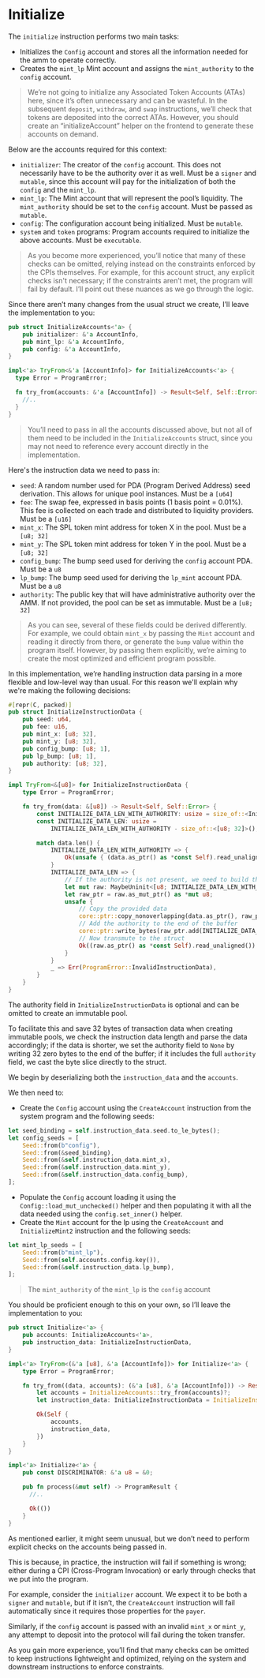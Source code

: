 # Initialize

The `initialize` instruction performs two main tasks:
- Initializes the `Config` account and stores all the information needed for the amm to operate correctly.
- Creates the `mint_lp` Mint account and assigns the `mint_authority` to the `config` account.

> We’re not going to initialize any Associated Token Accounts (ATAs) here, since it’s often unnecessary and can be wasteful. In the subsequent `deposit`, `withdraw`, and `swap` instructions, we’ll check that tokens are deposited into the correct ATAs. However, you should create an “initializeAccount” helper on the frontend to generate these accounts on demand.

<ArticleSection name="Required Accounts" id="required-accounts" level="h2" />

Below are the accounts required for this context:
- `initializer`: The creator of the `config` account. This does not necessarily have to be the authority over it as well. Must be a `signer` and `mutable`, since this account will pay for the initialization of both the `config` and the `mint_lp`.
- `mint_lp`: The Mint account that will represent the pool’s liquidity. The `mint_authority` should be set to the `config` account. Must be passed as `mutable`.
- `config`: The configuration account being initialized. Must be `mutable`.
- `system` and `token` programs: Program accounts required to initialize the above accounts. Must be `executable`.

> As you become more experienced, you’ll notice that many of these checks can be omitted, relying instead on the constraints enforced by the CPIs themselves. For example, for this account struct, any explicit checks isn't necessary; if the constraints aren’t met, the program will fail by default. I’ll point out these nuances as we go through the logic.

Since there aren’t many changes from the usual struct we create, I’ll leave the implementation to you:

```rust
pub struct InitializeAccounts<'a> {
    pub initializer: &'a AccountInfo,
    pub mint_lp: &'a AccountInfo,
    pub config: &'a AccountInfo,
}

impl<'a> TryFrom<&'a [AccountInfo]> for InitializeAccounts<'a> {
  type Error = ProgramError;

  fn try_from(accounts: &'a [AccountInfo]) -> Result<Self, Self::Error> {
    //..
  }
}
```

> You’ll need to pass in all the accounts discussed above, but not all of them need to be included in the `InitializeAccounts` struct, since you may not need to reference every account directly in the implementation.

<ArticleSection name="Instruction Data" id="instruction-data" level="h2" />

Here's the instruction data we need to pass in:
- `seed`: A random number used for PDA (Program Derived Address) seed derivation. This allows for unique pool instances. Must be a `[u64]`
- `fee`: The swap fee, expressed in basis points (1 basis point = 0.01%). This fee is collected on each trade and distributed to liquidity providers. Must be a `[u16]`
- `mint_x`: The SPL token mint address for token X in the pool. Must be a `[u8; 32]`
- `mint_y`: The SPL token mint address for token Y in the pool. Must be a `[u8; 32]`
- `config_bump`: The bump seed used for deriving the `config` account PDA.  Must be a `u8`
- `lp_bump`: The bump seed used for deriving the `lp_mint` account PDA. Must be a `u8`
- `authority`: The public key that will have administrative authority over the AMM. If not provided, the pool can be set as immutable. Must be a `[u8; 32]`

> As you can see, several of these fields could be derived differently. For example, we could obtain `mint_x` by passing the `Mint` account and reading it directly from there, or generate the `bump` value within the program itself. However, by passing them explicitly, we’re aiming to create the most optimized and efficient program possible.

In this implementation, we’re handling instruction data parsing in a more flexible and low-level way than usual. For this reason we'll explain why we're making the following decisions:

```rust
#[repr(C, packed)]
pub struct InitializeInstructionData {
    pub seed: u64,
    pub fee: u16,
    pub mint_x: [u8; 32],
    pub mint_y: [u8; 32],
    pub config_bump: [u8; 1],
    pub lp_bump: [u8; 1],
    pub authority: [u8; 32],
}

impl TryFrom<&[u8]> for InitializeInstructionData {
    type Error = ProgramError;

    fn try_from(data: &[u8]) -> Result<Self, Self::Error> {
        const INITIALIZE_DATA_LEN_WITH_AUTHORITY: usize = size_of::<InitializeInstructionData>();
        const INITIALIZE_DATA_LEN: usize =
            INITIALIZE_DATA_LEN_WITH_AUTHORITY - size_of::<[u8; 32]>();

        match data.len() {
            INITIALIZE_DATA_LEN_WITH_AUTHORITY => {
                Ok(unsafe { (data.as_ptr() as *const Self).read_unaligned() })
            }
            INITIALIZE_DATA_LEN => {
                // If the authority is not present, we need to build the buffer and add it at the end before transmuting to the struct
                let mut raw: MaybeUninit<[u8; INITIALIZE_DATA_LEN_WITH_AUTHORITY]> = MaybeUninit::uninit();
                let raw_ptr = raw.as_mut_ptr() as *mut u8;
                unsafe {
                    // Copy the provided data
                    core::ptr::copy_nonoverlapping(data.as_ptr(), raw_ptr, INITIALIZE_DATA_LEN);
                    // Add the authority to the end of the buffer
                    core::ptr::write_bytes(raw_ptr.add(INITIALIZE_DATA_LEN), 0, 32);
                    // Now transmute to the struct
                    Ok((raw.as_ptr() as *const Self).read_unaligned())
                }
            }
            _ => Err(ProgramError::InvalidInstructionData),
        }
    }
}
```

The authority field in `InitializeInstructionData` is optional and can be omitted to create an immutable pool.

To facilitate this and save 32 bytes of transaction data when creating immutable pools, we check the instruction data length and parse the data accordingly; if the data is shorter, we set the authority field to `None` by writing 32 zero bytes to the end of the buffer; if it includes the full `authority` field, we cast the byte slice directly to the struct.

<ArticleSection name="Instruction Logic" id="instruction-logic" level="h2" />

We begin by deserializing both the `instruction_data` and the `accounts`.

We then need to:
- Create the `Config` account using the `CreateAccount` instruction from the system program and the following seeds:
```rust
let seed_binding = self.instruction_data.seed.to_le_bytes();
let config_seeds = [
    Seed::from(b"config"),
    Seed::from(&seed_binding),
    Seed::from(&self.instruction_data.mint_x),
    Seed::from(&self.instruction_data.mint_y),
    Seed::from(&self.instruction_data.config_bump),
];
```
- Populate the `Config` account loading it using the `Config::load_mut_unchecked()` helper and then populating it with all the data needed using the `config.set_inner()` helper.
- Create the `Mint` account for the lp using the `CreateAccount` and `InitializeMint2` instruction and the following seeds:
```rust
let mint_lp_seeds = [
    Seed::from(b"mint_lp"),
    Seed::from(self.accounts.config.key()),
    Seed::from(&self.instruction_data.lp_bump),
];
```

> The `mint_authority` of the `mint_lp` is the `config` account

You should be proficient enough to this on your own, so I’ll leave the implementation to you:

```rust
pub struct Initialize<'a> {
    pub accounts: InitializeAccounts<'a>,
    pub instruction_data: InitializeInstructionData,
}

impl<'a> TryFrom<(&'a [u8], &'a [AccountInfo])> for Initialize<'a> {
    type Error = ProgramError;

    fn try_from((data, accounts): (&'a [u8], &'a [AccountInfo])) -> Result<Self, Self::Error> {
        let accounts = InitializeAccounts::try_from(accounts)?;
        let instruction_data: InitializeInstructionData = InitializeInstructionData::try_from(data)?;

        Ok(Self {
            accounts,
            instruction_data,
        })
    }
}

impl<'a> Initialize<'a> {
    pub const DISCRIMINATOR: &'a u8 = &0;

    pub fn process(&mut self) -> ProgramResult {
      //..

      Ok(())
    }
}
```

<ArticleSection name="Security" id="security" level="h2" />

As mentioned earlier, it might seem unusual, but we don’t need to perform explicit checks on the accounts being passed in.

This is because, in practice, the instruction will fail if something is wrong; either during a CPI (Cross-Program Invocation) or early through checks that we put into the program.

For example, consider the `initializer` account. We expect it to be both a `signer` and `mutable`, but if it isn’t, the `CreateAccount` instruction will fail automatically since it requires those properties for the `payer`.

Similarly, if the `config` account is passed with an invalid `mint_x` or `mint_y`, any attempt to deposit into the protocol will fail during the token transfer.

As you gain more experience, you’ll find that many checks can be omitted to keep instructions lightweight and optimized, relying on the system and downstream instructions to enforce constraints.
